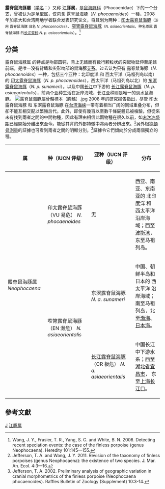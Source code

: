 {{Automatic taxobox
| taxon = Neophocaena
| image = Neophocaena phocaenoides -Miyajima Aquarium -Japan-8a.jpg
| image_caption = 日本宫岛水族馆的 窄膂露脊鼠海豚
| authority = [[喬治·居維葉|G. Cuvier]], 1829
| subdivision_ranks = [[種|種]]
| subdivision = 
* [[印太露脊鼠海豚|印太露脊鼠海豚]]  
''N. phocaenoides''
* [[窄膂露脊鼠海豚|窄膂露脊鼠海豚]]  
''N. asiaeorientalis''
|superfamilia=[[海豚總科|海豚總科]] Delphinoidea|parvordo=[[齒鯨小目|齒鯨小目]] Odontoceti|infraordo=[[鯨下目|鯨下目]] Cetacea}}

'''露脊鼠海豚屬'''（[[学名|学名]]：''{{lang|la|Neophocaena}}''）又称 '''江豚属'''，是[[鼠海豚科|鼠海豚科]]（Phocoenidae）下的一个分支，曾被认为是[[单型属|单型属]]，仅包含 露脊鼠海豚（''N. phocaenoides''）一種，2008 年加拿大和台湾两地学者联合发表研究论文，将其划为两种：[[印太露脊鼠海豚|印太露脊鼠海豚]]<small>（沿用 露脊鼠海豚 旧名 ''N. phocaenoides''）</small>、[[窄膂露脊鼠海豚|窄膂露脊鼠海豚]]<small>（''N. asiaeorientalis''，种名原属 露脊鼠海豚 的[[江豚|长江亚种]] ''N. p. asiaeorientalis''）</small>。<ref>Wang, J. Y., Frasier, T. R., Yang, S. C. and White, B. N. 2008. Detecting recent speciation events: the case of the finless porpoise (genus Neophocaena). Heredity 101:145—155.</ref>

== 分类 ==
露脊鼠海豚属 的特点是吻部圆钝，背上无鳍而有数行颗粒状的突起物延伸至尾鳍前端，是唯一没有背鳍和尖形吻部的鼠海豚[[演化支|支系]]。过去认为只有 露脊鼠海豚（''N. phocaenoides''）一种，包括三个亚种：北印度洋 和 西太平洋（马祖列岛以南）的 [[印太露脊鼠海豚|印太露脊鼠海豚]]（''N. p. phocaenoides''），西太平洋（马祖列岛以北）的 [[东亚露脊鼠海豚|东溟露脊鼠海豚]]（''N. p. sunameri''），以及中国[[长江|长江]]中下游的 [[江豚|长江露脊鼠海豚]]（''N. p. asiaeorientalis''），前两个亚种生活在近岸海域，长江亚种则是唯一的淡水鼠海豚。
[[File:露脊鼠海豚屬骨骼標本（胸鰭）.jpg|thumb]]
2008 年的研究报告指出，尽管 印太露脊鼠海豚 和 东溟露脊鼠海豚 在[[台湾海峡|台湾海峡]]一带有着相当广阔的同域重叠分布，但卻不能互相交配以繁殖后代。此外，即使有幾百以至數千條屍體已被檢驗，但從來未有找到兩者之間的中間物種，因此有理由相信此兩物種在很久以前，如[[末次冰盛期|末次冰盛期]]已經開始分離出來至今。能從其背的外部特徵中將兩者分辨出來。<ref>Jefferson, T. A. and Wang, J. Y. 2011. Revision of the taxonomy of finless porpoises (genus Neophocaena): the existence of two species. J. Mar. An. Ecol. 4:3—16.</ref>另外根據[[顱骨測量|顱骨測量]]的証據也可看到兩者之間的明顯分別。<ref>Jefferson, T. A.  2002.   Preliminary analysis of geographic variation in cranial morphometrics of the finless porpoise (Neophocaena phocaenoides).  Raffles Bulletin of Zoology (Supplement) 10:3-14.</ref>証據令它們傾向於分成兩個獨立的種。
{| class="wikitable"
!属
!种（IUCN 评级）
!亚种（IUCN 评级）
!分布
|-
| rowspan="3" |露脊鼠海豚属
''Neophocaena''
|印太露脊鼠海豚（VU 易危）
''N. phocaenoides''
|无
|西亚、南亚、东南亚的 北印度洋 和 西太平洋 
沿岸海域；西至[[波斯湾|波斯湾]]，东至马祖列岛。
|-
| rowspan="2" |窄膂露脊鼠海豚（EN 濒危）
''N. asiaeorientalis''
|东溟露脊鼠海豚
''N. a. sunameri''
|中国、朝鲜半岛和日本的 西太平洋 沿岸海域；
南至马祖列岛，北至[[渤海|渤海]]、[[日本海|日本海]]。
|-
|[[江豚|长江露脊鼠海豚]]（CR 极危）
''N. a. asiaeorientalis''
|中国长江中下游水系；西至[[湖北省|湖北省]][[宜昌市|宜昌市]]，
东至[[上海|上海]][[长江口|长江口]]。
|}

==參考文獻==
{{reflist}}
{{齒鯨小目|D.}}
{{Taxonbar|from=Q10798086}}
[[Category:鼠海豚科|J]]
[[Category:江豚属|江豚属]]